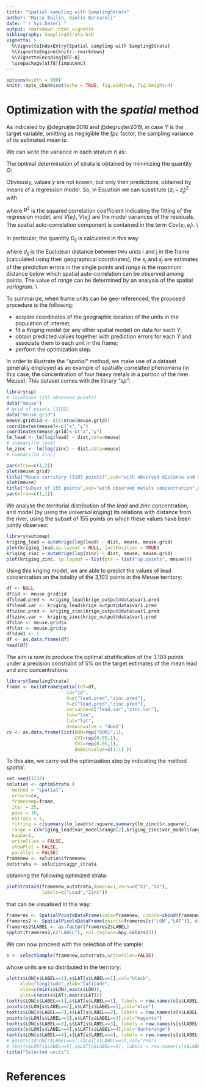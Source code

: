 ```yaml
---
title: "Spatial sampling with SamplingStrata"
author: "Marco Ballin, Giulio Barcaroli"
date: "`r Sys.Date()`"
output: rmarkdown::html_vignette
bibliography: SamplingStrata.bib
vignette: >
  %\VignetteIndexEntry{Spatial sampling with SamplingStrata}
  %\VignetteEngine{knitr::rmarkdown}
  %\VignetteEncoding{UTF-8}
  \usepackage[utf8]{inputenc}
---
```


```r
options(width = 999)
knitr::opts_chunk$set(echo = TRUE, fig.width=6, fig.height=4)
```

# Optimization with the *spatial* method

As indicated by @degruijter2016 and @degruijter2019, in case $Y$ is the target variable, omitting as negligible the *fpc* factor, the sampling variance of its estimated mean is:

\begin{equation} \label{eq1}
V(\hat{\bar{Y}}) = \sum_{h=1}^{H}(N_{h}/N)^{2} S_{h}^{2}/n_{h}
\end{equation}

We can write the variance in each stratum $h$ as:

\begin{equation} \label{eq2}
S_{h}^{2} = \dfrac{1}{N_{h}^{2}} \sum_{i=1}^{N_{h-1}}\sum_{j=i+1}^{N_{h}}(y_{i}-y_{j})^{2}
\end{equation} 

The optimal determination of strata is obtained by minimizing the quantity $O$:

\begin{equation} \label{eq3}
O = \sum_{h=1}^{H} \dfrac{1}{N_{h}^{2}} \{ \sum_{i=1}^{N_{h-1}}  \sum_{j=i+1}^{N_{h}} (y_{i}-y_{j})^{2}\}^{1/2}
\end{equation}

Obviously, values $y$ are not known, but only their predictions, obtained by means of a regression model. So, in Equation \ref{eq3} we can substitute $(z_{i}-z_{j})^{2}$ with 

\begin{equation} \label{eq5}
D_{ij}^{2} = \dfrac{(\tilde{y}_{i}-\tilde{y}_{j})^{2}}{R^{2}} + V(e_{i}) + V(e_{j}) - 2Cov(e_{i},e_{j})
\end{equation}

where $R^{2}$ is the squared correlation coefficient indicating the fitting of the regression model, and $V(e_{i})$, $V(e_{j})$ are the model variances of the residuals. The spatial auto-correlation component is contained in the term $Cov(e_{i},e_{j})$.
\\

In particular, the quantity $D_{ij}$ is calculated in this way:

\begin{equation} \label{eq6}
D_{ij}^{2} = \dfrac{(\tilde{y}_{i}-\tilde{y}_{j})^{2}}{R^{2}} + (s_{i}^{2} + s_{j}^{2}) - 2 s_{i}  s_{j}  e^{-k (d_{ij}/range)}
\end{equation}

where $d_{ij}$ is the Euclidean distance between two units i and j in the frame (calculated using their geographical coordinates), the $s_{i}$ and $s_{j}$ are estimates of the prediction errors in the single points and *range* is the maximum distance below which spatial auto-correlation can be observed among points. The value of *range* can be determined by an analysis of the spatial *variogram.*
\\

To summarize, when frame units can be geo-referenced, the proposed procedure is the following:

* acquire coordinates of the geographic location of the units in the population of interest;
*	fit a *Kriging* model (or any other spatial model) on data for each $Y$;
* obtain predicted values together with prediction errors for each $Y$ and associate them to each unit in the frame;
* perform the optimization step.

In order to illustrate the "*spatial*" method, we make use of a dataset generally employed as an example of spatially correlated phenomena (in this case, the concentration of four heavy metals in a portion of the river Meuse). This dataset comes with the library "*sp*":

```r
library(sp)
# locations (155 observed points)
data("meuse")
# grid of points (3103)
data("meuse.grid")
meuse.grid$id <- c(1:nrow(meuse.grid))
coordinates(meuse)<-c("x","y")
coordinates(meuse.grid)<-c("x","y")
lm_lead <- lm(log(lead) ~ dist,data=meuse)
# summary(lm_lead)
lm_zinc <- lm(log(zinc) ~ dist,data=meuse)
# summary(lm_zinc)
```

```r
par(mfrow=c(1,2))
plot(meuse.grid)
title("Meuse territory (3103 points)",sub="with observed distance and soil values",cex.main=0.8,cex.sub=0.8)
plot(meuse)
title("Subset of 155 points",sub="with observed metals concentration",cex.main=0.8,cex.sub=0.8)
par(mfrow=c(1,1))
```

We analyse the territorial distribution of the *lead* and *zinc* concentration, and model (by using the *universal kriging*) its relations with distance from the river, using the subset of 155 points on which these values have been jointly observed: 

```r
library(automap)
kriging_lead = autoKrige(log(lead) ~ dist, meuse, meuse.grid)
plot(kriging_lead,sp.layout = NULL, justPosition = TRUE)
kriging_zinc = autoKrige(log(zinc) ~ dist, meuse, meuse.grid)
plot(kriging_zinc, sp.layout = list(pts = list("sp.points", meuse)))
```

Using this kriging model, we are able to predict the values of lead concentration on the totality of the 3,103 points in the Meuse territory:

```r
df <- NULL
df$id <- meuse.grid$id
df$lead.pred <- kriging_lead$krige_output@data$var1.pred
df$lead.var <- kriging_lead$krige_output@data$var1.pred
df$zinc.pred <- kriging_zinc$krige_output@data$var1.pred
df$zinc.var <- kriging_zinc$krige_output@data$var1.pred
df$lon <- meuse.grid$x
df$lat <- meuse.grid$y
df$dom1 <- 1
df <- as.data.frame(df)
head(df)
```

The aim is now to produce the optimal stratification of the 3,103 points under a precision constraint of 5\% on the target estimates of the mean lead  and zinc concentrations:

```r
library(SamplingStrata)
frame <- buildFrameSpatial(df=df,
                      id="id",
                      X=c("lead.pred","zinc.pred"),
                      Y=c("lead.pred","zinc.pred"),
                      variance=c("lead.var","zinc.var"),
                      lon="lon",
                      lat="lat",
                      domainvalue = "dom1")
cv <- as.data.frame(list(DOM=rep("DOM1",1),
                         CV1=rep(0.05,1),
                         CV2=rep(0.05,1),
                         domainvalue=c(1:1) ))
```

To this aim, we carry out the optimization step by indicating the method *spatial*:

```r
set.seed(1234)
solution <- optimStrata (
  method = "spatial",
  errors=cv, 
  framesamp=frame,
  iter = 25,
  pops = 10,
  nStrata = 5,
  fitting = c(summary(lm_lead)$r.square,summary(lm_zinc)$r.square),
  range = c(kriging_lead$var_model$range[2],kriging_zinc$var_model$range[2]),
  kappa=1,
  writeFiles = FALSE,
  showPlot = FALSE,
  parallel = FALSE)
framenew <- solution$framenew
outstrata <- solution$aggr_strata
```

obtaining the following optimized strata:

```r
plotStrata2d(framenew,outstrata,domain=1,vars=c("X1","X2"),
             labels=c("Lead","Zinc"))
```

that can be visualised in this way:

```r
frameres <- SpatialPointsDataFrame(data=framenew, coords=cbind(framenew$LON,framenew$LAT) )
frameres2 <- SpatialPixelsDataFrame(points=frameres[c("LON","LAT")], data=framenew)
frameres2$LABEL <- as.factor(frameres2$LABEL)
spplot(frameres2,c("LABEL"), col.regions=bpy.colors(5))
```

We can now proceed with the selection of the sample:

```r
s <- selectSample(framenew,outstrata,writeFiles=FALSE)
```

whose units are so distributed in the territory:

```r
plot(s$LON[s$LABEL==1],s$LAT[s$LABEL==1],col="black",
     xlab="longitude",ylab="latitude",
     xlim=c(min(s$LON),max(s$LON)),
     ylim=c(min(s$LAT),max(s$LAT)))
text(s$LON[s$LABEL==1],s$LAT[s$LABEL==1], labels = row.names(s[s$LABEL == 1,]), pos = 2, cex=0.6)
points(s$LON[s$LABEL==2],s$LAT[s$LABEL==2],col="blue")
text(s$LON[s$LABEL==2],s$LAT[s$LABEL==2], labels = row.names(s[s$LABEL == 2,]), pos = 4, cex=0.6, col="blue")
points(s$LON[s$LABEL==3],s$LAT[s$LABEL==3],col="magenta")
text(s$LON[s$LABEL==3],s$LAT[s$LABEL==3], labels = row.names(s[s$LABEL == 3,]), pos = 3, cex=0.6, col="darkorange")
points(s$LON[s$LABEL==4],s$LAT[s$LABEL==4],col="darkorange")
text(s$LON[s$LABEL==4],s$LAT[s$LABEL==4], labels = row.names(s[s$LABEL == 4,]), pos = 1, cex=0.6, col="yellow")
# points(s$LON[s$LABEL==5],s$LAT[s$LABEL==5],col="red")
# text(s$LON[s$LABEL==5],s$LAT[s$LABEL==5], labels = row.names(s[s$LABEL == 5,]), pos = 4, cex=0.6, col="red")
title("Selected units")

```





# References